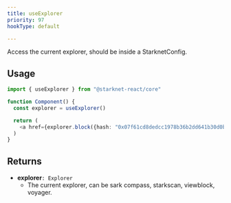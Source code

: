 ```yaml
---
title: useExplorer
priority: 97
hookType: default

---
```


Access the current explorer, should be inside a StarknetConfig.

## Usage

```ts
import { useExplorer } from "@starknet-react/core"

function Component() {
  const explorer = useExplorer()

  return (
    <a href={explorer.block({hash: "0x07f61cd8dedcc1978b36b2dd641b30d0b2c13190ebb356efa83e1981adf8e4ef", number: 456194})} target="_blank" rel="noreferrer">Go to {explorer.name}</a>
  )
}
```

## Returns

 * __explorer__`: Explorer`
    - The current explorer, can be sark compass, starkscan, viewblock, voyager.
